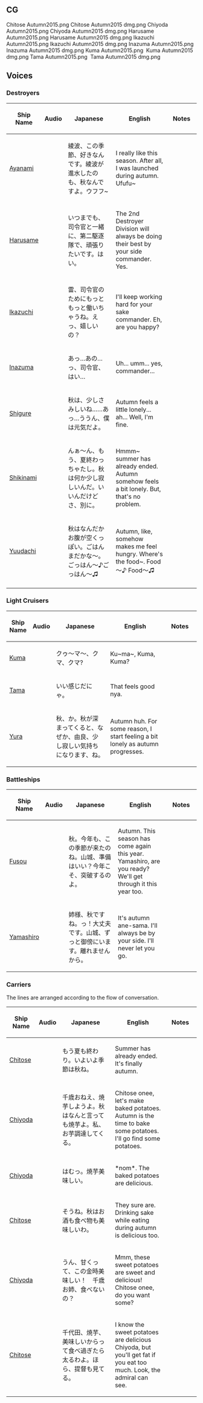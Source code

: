 ==CG==
<gallery>
Chitose Autumn2015.png
Chitose Autumn2015 dmg.png
Chiyoda Autumn2015.png
Chiyoda Autumn2015 dmg.png
Harusame Autumn2015.png
Harusame Autumn2015 dmg.png
Ikazuchi Autumn2015.png
Ikazuchi Autumn2015 dmg.png
Inazuma Autumn2015.png 
Inazuma Autumn2015 dmg.png 
Kuma Autumn2015.png ‎
Kuma Autumn2015 dmg.png 
Tama Autumn2015.png ‎
Tama Autumn2015 dmg.png
</gallery>

==Voices==
===Destroyers===
{| class="wikitable" style="text-align:center;"
!style="width:6%;"|Ship Name
!style="width:3%;"|Audio
!style="width:35%;"|Japanese
!style="width:35%;"|English
!style="width:21%;"|Notes
|-
|[[Ayanami]]
|{{audio|file=Ayanami Mid Autumn2015.ogg}}
|綾波、この季節、好きなんです。綾波が進水したのも、秋なんですよ。ウフフ~
|I really like this season. After all, I was launched during autumn. Ufufu~
|
|-
|[[Harusame]]
|{{audio|file=Harusame Mid Autumn2015.ogg}}
|いつまでも、司令官と一緒に、第二駆逐隊で、頑張りたいです。はい。
|The 2nd Destroyer Division will always be doing their best by your side commander. Yes.
|
|-
|[[Ikazuchi]]
|{{audio|file=Ikazuchi Mid Autumn2015.ogg}}
|雷、司令官のためにもっともっと働いちゃうね。えっ、嬉しいの？
|I'll keep working hard for your sake commander. Eh, are you happy?
|
|-
|[[Inazuma]]
|{{audio|file=Inazuma Mid Autumn2015.ogg}}
|あっ…あの…っ、司令官、はい…
|Uh... umm... yes, commander...
|
|-
|[[Shigure]]
|{{audio|file=Shigure Mid Autumn2015.ogg}}
|秋は、少しさみしいね……あっ…ううん、僕は元気だよ。
|Autumn feels a little lonely... ah... Well, I'm fine.
|
|-
|[[Shikinami]]
|{{audio|file=Shikinami Mid Autumn2015.ogg}}
|んぁ～ん、もう、夏終わっちゃたし。秋は何か少し寂しいんだ。いいんだけどさ、別に。
|Hmmm~ summer has already ended. Autumn somehow feels a bit lonely. But, that's no problem.
|
|-
|[[Yuudachi]]
|{{audio|file=Yuudachi Mid Autumn2015.ogg}}
|秋はなんだかお腹が空くっぽい。ごはんまだかな～。ごっはん～♪ごっはん～♫
|Autumn, like, somehow makes me feel hungry. Where's the food~. Food～♪ Food～♫
|
|-
|}

===Light Cruisers===
{| class="wikitable" style="text-align:center;"
!style="width:6%;"|Ship Name
!style="width:3%;"|Audio
!style="width:35%;"|Japanese
!style="width:35%;"|English
!style="width:21%;"|Notes
|-
|[[Kuma]]
|{{audio|file=Kuma Mid Autumn2015.ogg}}
|クゥ～マ～、クマ、クマ?
|Ku~ma~, Kuma, Kuma?
|
|-
|[[Tama]]
|{{audio|file=Tama Mid Autumn2015.ogg}}
|いい感じだにゃ。
|That feels good nya.
|
|-
|[[Yura]]
|{{audio|file=Yura Mid Autumn2015.ogg}}
|秋、か。秋が深まってくると、なぜか、由良、少し寂しい気持ちになります、ね。
|Autumn huh. For some reason, I start feeling a bit lonely as autumn progresses.
|
|}

===Battleships===
{| class="wikitable" style="text-align:center;"
!style="width:6%;"|Ship Name
!style="width:3%;"|Audio
!style="width:35%;"|Japanese
!style="width:35%;"|English
!style="width:21%;"|Notes
|-
|[[Fusou]]
|{{audio|file=Fusou Mid Autumn2015.ogg}}
|秋。今年も、この季節が来たのね。山城、準備はいい？今年こそ、突破するのよ。
|Autumn. This season has come again this year. Yamashiro, are you ready? We'll get through it this year too. 
|
|-
|[[Yamashiro]]
|{{audio|file=Yamashiro Mid Autumn2015.ogg}}
|姉様、秋ですね。っ！大丈夫です。山城、ずっと御傍にいます。離れませんから。
|It's autumn ane-sama. I'll always be by your side. I'll never let you go.
|
|}

===Carriers===

The lines are arranged according to the flow of conversation.
{| class="wikitable" style="text-align:center;"
!style="width:6%;"|Ship Name
!style="width:3%;"|Audio
!style="width:35%;"|Japanese
!style="width:35%;"|English
!style="width:21%;"|Notes
|-
|[[Chitose]]
|{{audio|file=Chitose Mid Autumn2015 (1).ogg}}
|もう夏も終わり。いよいよ季節は秋ね。
|Summer has already ended. It's finally autumn.
|
|-
|[[Chiyoda]]
|{{audio|file=Chiyoda Mid Autumn2015 (1).ogg}}
|千歳おねえ、焼芋しようよ。秋はなんと言っても焼芋よ。私、お芋調達してくる。
|Chitose onee, let's make baked potatoes. Autumn is the time to bake some potatoes. I'll go find some potatoes.
|
|-
|[[Chiyoda]]
|{{audio|file=Chiyoda Mid Autumn2015 (2).ogg}}
|はむっ。焼芋美味しい。
|*nom*. The baked potatoes are delicious.
|
|-
|[[Chitose]]
|{{audio|file=Chitose Mid Autumn2015 (2).ogg}}
|そうね。秋はお酒も食べ物も美味しいわ。
|They sure are. Drinking sake while eating during autumn is delicious too.
|
|-
|[[Chiyoda]]
|{{audio|file=Chiyoda Mid Autumn2015 (3).ogg}}
|うん、甘くって、この金時美味しい！　千歳お姉、食べないの？
|Mmm, these sweet potatoes are sweet and delicious! Chitose onee, do you want some?
|
|-
|[[Chitose]]
|{{audio|file=Chitose Mid Autumn2015 (3).ogg}}
|千代田、焼芋、美味しいからって食べ過ぎたら太るわよ。ほら、提督も見てる。
|I know the sweet potatoes are delicious Chiyoda, but you'll get fat if you eat too much. Look, the admiral can see.
|
|}

{{Seasonal}}